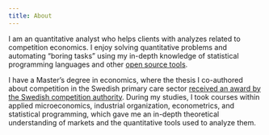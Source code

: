 ```yaml
---
title: About
---
```


I am an quantitative analyst who helps clients with analyzes related to
competition economics. I enjoy solving quantitative problems and automating
"boring tasks" using my in-depth knowledge of statistical programming languages
and other [open source tools](./blog/tools.qmd). 

I have a Master's degree in economics, where the thesis I co-authored about
competition in the Swedish primary care sector [received an award by the
Swedish competition authority](./blog/sca-award.qmd). During my studies, I took
courses within applied microeconomics, industrial organization, econometrics,
and statistical programming, which gave me an in-depth theoretical
understanding of markets and the quantitative tools used to analyze them.

